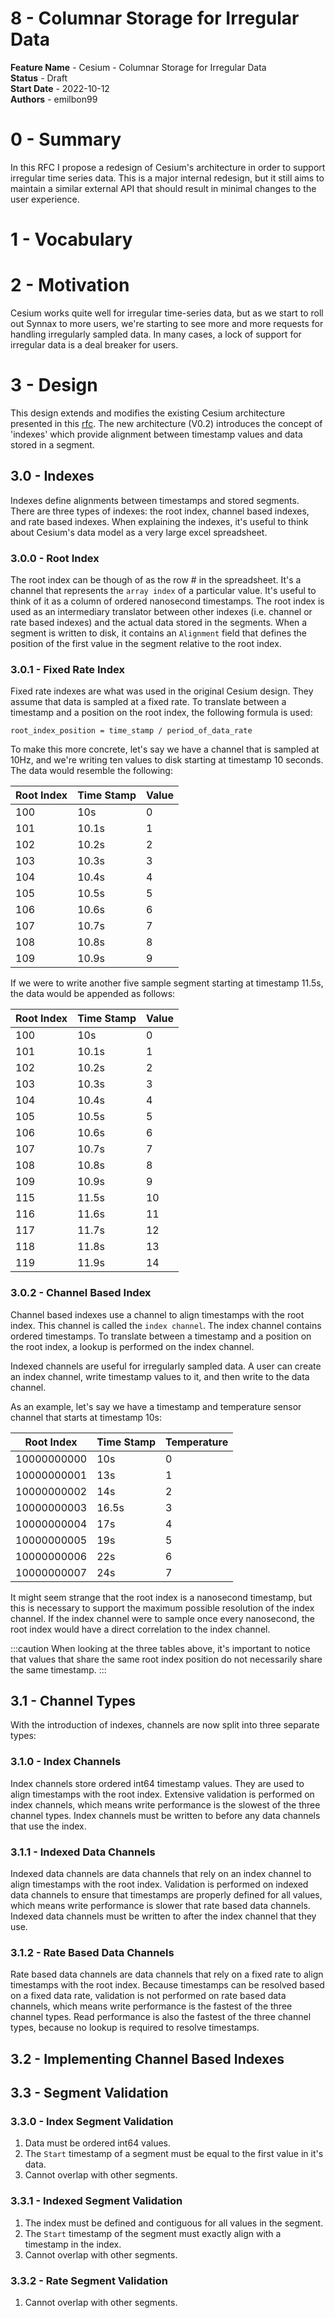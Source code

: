# 8 - Columnar Storage for Irregular Data

**Feature Name** - Cesium - Columnar Storage for Irregular Data <br />
**Status** - Draft <br />
**Start Date** - 2022-10-12 <br />
**Authors** - emilbon99 <br />

# 0 - Summary

In this RFC I propose a redesign of Cesium's architecture in order to support
irregular time series data. This is a major internal redesign, but it still aims
to maintain a similar external API that should result in minimal changes to the
user experience.

# 1 - Vocabulary

# 2 - Motivation

Cesium works quite well for irregular time-series data, but as we start to roll out
Synnax to more users, we're starting to see more and more requests for handling irregularly
sampled data. In many cases, a lock of support for irregular data is a deal breaker
for users.

# 3 - Design

This design extends and modifies the existing Cesium architecture presented in this
[rfc](https://github.com/synnaxlabs/delta/blob/main/docs/rfc/1-220517-cesium-segment-storage.md).
The new architecture (V0.2) introduces the concept of 'indexes' which provide alignment
between timestamp values and data stored in a segment.

## 3.0 - Indexes

Indexes define alignments between timestamps and stored segments. There are three types
of indexes: the root index, channel based indexes, and rate based indexes. When
explaining the indexes, it's useful to think about Cesium's data model as a very large
excel spreadsheet.

### 3.0.0 - Root Index

The root index can be though of as the row # in the spreadsheet. It's a channel that
represents the `array index` of a particular value. It's useful to think of it as a column
of ordered nanosecond timestamps. The root index is used as an intermediary translator
between other indexes (i.e. channel or rate based indexes) and the actual data stored
in the segments. When a segment is written to disk, it contains an `Alignment` field
that defines the position of the first value in the segment relative to the root index.

### 3.0.1 - Fixed Rate Index

Fixed rate indexes are what was used in the original Cesium design. They assume that
data is sampled at a fixed rate. To translate between a timestamp and a position on
the root index, the following formula is used:

```
root_index_position = time_stamp / period_of_data_rate
```

To make this more concrete, let's say we have a channel that is sampled at 10Hz,
and we're writing ten values to disk starting at timestamp 10 seconds. The data would
resemble the following:

| Root Index | Time Stamp | Value |
|------------|------------|-------|
| 100        | 10s        | 0     |
| 101        | 10.1s      | 1     |
| 102        | 10.2s      | 2     |
| 103        | 10.3s      | 3     |
| 104        | 10.4s      | 4     |
| 105        | 10.5s      | 5     |
| 106        | 10.6s      | 6     |
| 107        | 10.7s      | 7     |
| 108        | 10.8s      | 8     |
| 109        | 10.9s      | 9     |

If we were to write another five sample segment starting at timestamp 11.5s, the data
would be appended as follows:

| Root Index | Time Stamp | Value |
|------------|------------|-------|
| 100        | 10s        | 0     |
| 101        | 10.1s      | 1     |
| 102        | 10.2s      | 2     |
| 103        | 10.3s      | 3     |
| 104        | 10.4s      | 4     |
| 105        | 10.5s      | 5     |
| 106        | 10.6s      | 6     |
| 107        | 10.7s      | 7     |
| 108        | 10.8s      | 8     |
| 109        | 10.9s      | 9     |
| 115        | 11.5s      | 10    |
| 116        | 11.6s      | 11    |
| 117        | 11.7s      | 12    |
| 118        | 11.8s      | 13    |
| 119        | 11.9s      | 14    |

### 3.0.2 - Channel Based Index

Channel based indexes use a channel to align timestamps with the root index. This channel
is called the `index channel`. The index channel contains ordered timestamps. To translate
between a timestamp and a position on the root index, a lookup is performed on the index
channel.

Indexed channels are useful for irregularly sampled data. A user can create an index channel,
write timestamp values to it, and then write to the data channel.

As an example, let's say we have a timestamp and temperature sensor channel that starts
at timestamp 10s:

| Root Index  | Time Stamp | Temperature |
|-------------|------------|-------------|
| 10000000000 | 10s        | 0           |
| 10000000001 | 13s        | 1           |
| 10000000002 | 14s        | 2           |
| 10000000003 | 16.5s      | 3           |
| 10000000004 | 17s        | 4           |
| 10000000005 | 19s        | 5           |
| 10000000006 | 22s        | 6           |
| 10000000007 | 24s        | 7           |

It might seem strange that the root index is a nanosecond timestamp, but this is
necessary to support the maximum possible resolution of the index channel. If the
index channel were to sample once every nanosecond, the root index would have a direct
correlation to the index channel.

:::caution
When looking at the three tables above, it's important to notice that values that share
the same root index position do not necessarily share the same timestamp.
:::

## 3.1 - Channel Types

With the introduction of indexes, channels are now split into three separate types:

### 3.1.0 - Index Channels

Index channels store ordered int64 timestamp values. They are used to align timestamps
with the root index. Extensive validation is performed on index channels, which means
write performance is the slowest of the three channel types. Index channels must be written
to before any data channels that use the index.

### 3.1.1 - Indexed Data Channels

Indexed data channels are data channels that rely on an index channel to align timestamps
with the root index. Validation is performed on indexed data channels to ensure that
timestamps are properly defined for all values, which means write performance is slower
that rate based data channels. Indexed data channels must be written to after the index
channel that they use.

### 3.1.2 - Rate Based Data Channels

Rate based data channels are data channels that rely on a fixed rate to align timestamps
with the root index. Because timestamps can be resolved based on a fixed data rate,
validation is not performed on rate based data channels, which means write performance
is the fastest of the three channel types. Read performance is also the fastest of the
three channel types, because no lookup is required to resolve timestamps.

## 3.2 - Implementing Channel Based Indexes

## 3.3 - Segment Validation

### 3.3.0 - Index Segment Validation

1. Data must be ordered int64 values.
2. The `Start` timestamp of a segment must be equal to the first value in it's data.
3. Cannot overlap with other segments.

### 3.3.1 - Indexed Segment Validation

1. The index must be defined and contiguous for all values in the segment.
2. The `Start` timestamp of the segment must exactly align with a timestamp in the index.
3. Cannot overlap with other segments.

### 3.3.2 - Rate Segment Validation

1. Cannot overlap with other segments.

